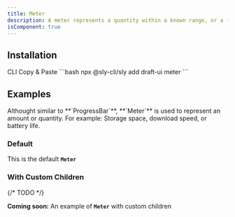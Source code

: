 ```yaml
---
title: Meter
description: A meter represents a quantity within a known range, or a fractional value.
isComponent: true
---
```


## Installation

<Tabs>
  <TabList aria-label="Preview and Code Tabs">
      <Tab id="cli-install">CLI</Tab>
      <Tab id="manual-install">Copy & Paste</Tab>
  </TabList>
  <TabPanel id="cli-install" className="px-0 [&_pre]:mt-0">
    ```bash
    npx @sly-cli/sly add draft-ui meter
    ```
  </TabPanel>
  <TabPanel id="manual-install" className="px-0">
    <ComponentSource src="../../packages/ui/src/meter.tsx" />
  </TabPanel>
</Tabs>

## Examples

<Callout type="note">
  Althought similar to **`ProgressBar`**, **`Meter`** is used to represent an
  amount or quantity. For example: Storage space, download speed, or battery
  life.
</Callout>

### Default

This is the default **`Meter`**

<ComponentExample name="meter" story="default" />

### With Custom Children

{/* TODO */}

**Coming soon:** An example of **`Meter`** with custom children
